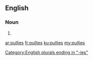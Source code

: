 ==English==

===Noun===
{{head|en}}

# {{plural of|pully}}

[[Category:English plurals ending in "-ies"]]

[[ar:pullies]]
[[fr:pullies]]
[[ku:pullies]]
[[my:pullies]]